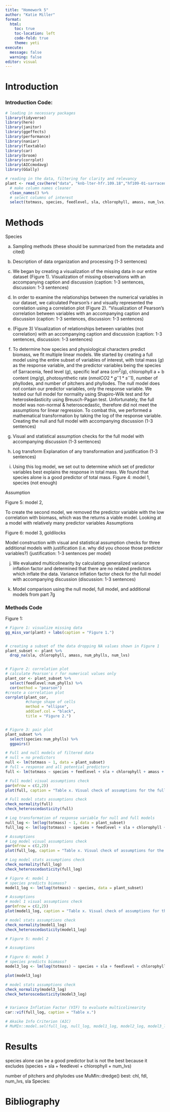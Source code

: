```yaml
---
title: "Homework 5"
author: "Katie Miller"
format:
  html:
    toc: true
    toc-location: left
    code-fold: true
    theme: yeti
execute:
  message: false
  warning: false
editor: visual
---
```


# Introduction

### Introduction Code:
```r
# loading in necessary packages
library(tidyverse)
library(here)
library(janitor)
library(ggeffects)
library(performance)
library(naniar)
library(flextable) 
library(car)
library(broom)
library(corrplot)
library(AICcmodavg)
library(GGally)
```

```r
# reading in the data, filtering for clarity and relevancy
plant <- read_csv(here("data", "knb-lter-hfr.109.18","hf109-01-sarracenia.csv")) %>% 
  # make column names cleaner
  clean_names() %>% 
  # select columns of interest 
  select(totmass, species, feedlevel, sla, chlorophyll, amass, num_lvs, num_phylls)
```


# Methods
Species

a. Sampling methods (these should be summarized from the metadata and cited)

b. Description of data organization and processing (1-3 sentences)

c. We began by creating a visualization of the missing data in our entire dataset (Figure 1). 
Visualization of missing observations with an accompanying caption and discussion
(caption: 1-3 sentences, discussion: 1-3 sentences)

d. In order to examine the relationships between the numerical variables in our dataset, we calculated Pearson's r and visually represented the correlation using a correlation plot (Figure 2). 
"Visualization of Pearson’s correlation between variables with an accompanying
caption and discussion (caption: 1-3 sentences, discussion: 1-3 sentences)

e. (Figure 3) 
Visualization of relationships between variables (not correlation) with an
accompanying caption and discussion (caption: 1-3 sentences, discussion: 1-3
sentences)

f. To determine how species and physiological characters predict biomass, we fit multiple linear models. We started by creating a full model using the entire subset of variables of interest, with total mass ($g$) as the response variable, and the predictor variables being the species of Sarracenia, feed level ($g$), specific leaf area ($cm^2/g$), chlorophyll a + b content ($mg/g$), photosynthetic rate ($nmol CO2 * g^-1 * s^-1$), number of phyllodes, and number of pitchers and  phyllodes. The null model does not contain our predictor variables, only the response variable. We tested our full model for normality using Shapiro-Wilk test and for heteroskedasticity using Breusch-Pagan test. Unfortunately, the full model was non-normal & heteroscedastic, therefore did not meet the assumptions for linear regression. To combat this, we performed a mathematical transformation by taking the log of the response variable. 
Creating the null and full model with accompanying discussion (1-3 sentences)

g. Visual and statistical assumption checks for the full model with accompanying
discussion (1-3 sentences)

h. Log transform
Explanation of any transformation and justification (1-3 sentences)

i. Using this log model, we set out to determine which set of predictor variables best explains the response in total mass. We found that species alone is a good predictor of total mass. 
Figure 4: model 1, species (not enough)


Assumption

Figure 5: model 2, 

To create the second model, we removed the predictor variable with the low correlation with biomass, which was the  returns a viable model. Looking at a model with relatively many predictor variables 
Assumptions

Figure 6: model 3, goldilocks

Model construction with visual and statistical assumption checks for three
additional models with justification (i.e. why did you choose those predictor
variables?) (justification: 1-3 sentences per model)

j. We evaluated multicolinearity by calculating generalized variance inflation factor and determined that there are no related predictors which inflate the data.
Variance inflation factor check for the full model with accompanying discussion
(discussion: 1-3 sentences)

k. Model comparison using the null model, full model, and additional models from part
7g


### Methods Code

Figure 1:
```r
# Figure 1: visualize missing data
gg_miss_var(plant) + labs(caption = "Figure 1.")


# creating a subset of the data dropping NA values shown in Figure 1
plant_subset <- plant %>%  
  drop_na(sla, chlorophyll, amass, num_phylls, num_lvs)


# Figure 2: correlation plot
# calculate Pearson's r for numerical values only
plant_cor <- plant_subset %>% 
  select(feedlevel:num_phylls) %>% 
  cor(method = "pearson")
#create a correlation plot 
corrplot(plant_cor,
         #change shape of cells 
         method = "ellipse",
         addCoef.col = "black",
         title = "Figure 2.") 


# Figure 3: pair plot
plant_subset %>% 
  select(species:num_phylls) %>% 
  ggpairs()

# Full and null models of filtered data
# null = no predictors
null <- lm(totmass ~ 1, data = plant_subset)
# full = response and all potential predictors 
full <- lm(totmass ~ species + feedlevel + sla + chlorophyll + amass + num_lvs + num_phylls, data = plant_subset)

# Full model visual assumptions check
par(mfrow = c(2,2))
plot(full, caption = "Table x. Visual check of assumptions for the full model")

# Full model stats assumptions check 
check_normality(full)
check_heteroscedasticity(full)

# Log transformation of response variable for null and full models
null_log <- lm(log(totmass) ~ 1, data = plant_subset)
full_log <- lm(log(totmass) ~ species + feedlevel + sla + chlorophyll + amass + num_lvs + num_phylls, data = plant_subset)

# Assumptions
# Log model visual assumptions check
par(mfrow = c(2,2))
plot(full_log, caption = "Table x. Visual check of assumptions for the log model")

# Log model stats assumptions check 
check_normality(full_log)
check_heteroscedasticity(full_log)

# Figure 4: model 1 
# species predicts biomass?
model1_log <- lm(log(totmass) ~ species, data = plant_subset)

# Assumptions
# model 1 visual assumptions check
par(mfrow = c(2,2))
plot(model1_log, caption = "Table x. Visual check of assumptions for the log model")

# model stats assumptions check 
check_normality(model1_log)
check_heteroscedasticity(model1_log)

# Figure 5: model 2

# Assumptions

# Figure 6: model 3
# species predicts biomass?
model3_log <- lm(log(totmass) ~ species + sla + feedlevel + chlorophyll + num_lvs, data = plant_subset)

plot(model3_log)

# model stats assumptions check 
check_normality(model3_log)
check_heteroscedasticity(model3_log)


# Variance Inflation Factor (VIF) to evaluate multicolinearity
car::vif(full_log, caption = "Table x.")

# Akaike Info Criterion (AIC)
# MuMIn::model.sel(full_log, null_log, model1_log, model2_log, model3_log)
```


# Results 
species alone can be a good predictor but is not the best because it excludes
(species + sla + feedlevel + chlorophyll + num_lvs)

number of pitchers and phylodes
use MuMIn::dredge()      best: chl, fdl, num_lvs, sla
Species:

# Bibliography
